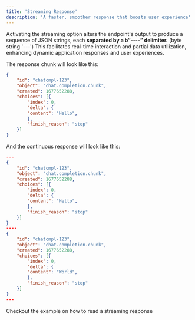 ```yaml
---
title: 'Streaming Response'
description: 'A faster, smoother response that boosts user experience'
---
```


Activating the streaming option alters the endpoint's output to produce a sequence of JSON strings, each **separated by a b“----” delimiter.** (byte string '---') This facilitates real-time interaction and partial data utilization, enhancing dynamic application responses and user experiences.

The response chunk will look like this:
  
```json
{
    "id": "chatcmpl-123",
    "object": "chat.completion.chunk",
    "created": 1677652288,
    "choices": [{
        "index": 0,
        "delta": {
        "content": "Hello",
        },
        "finish_reason": "stop"
    }]
}
```

And the continuous response will look like this:

```json
---
{
    "id": "chatcmpl-123",
    "object": "chat.completion.chunk",
    "created": 1677652288,
    "choices": [{
        "index": 0,
        "delta": {
        "content": "Hello",
        },
        "finish_reason": "stop"
    }]
}
----
{
    "id": "chatcmpl-123",
    "object": "chat.completion.chunk",
    "created": 1677652288,
    "choices": [{
        "index": 0,
        "delta": {
        "content": "World",
        },
        "finish_reason": "stop"
    }]
}
---
```

<Card title="How to handle Streaming" icon="link" href="/api-features/streaming">
<Info>Checkout the example on how to read a streaming response</Info>
</Card>